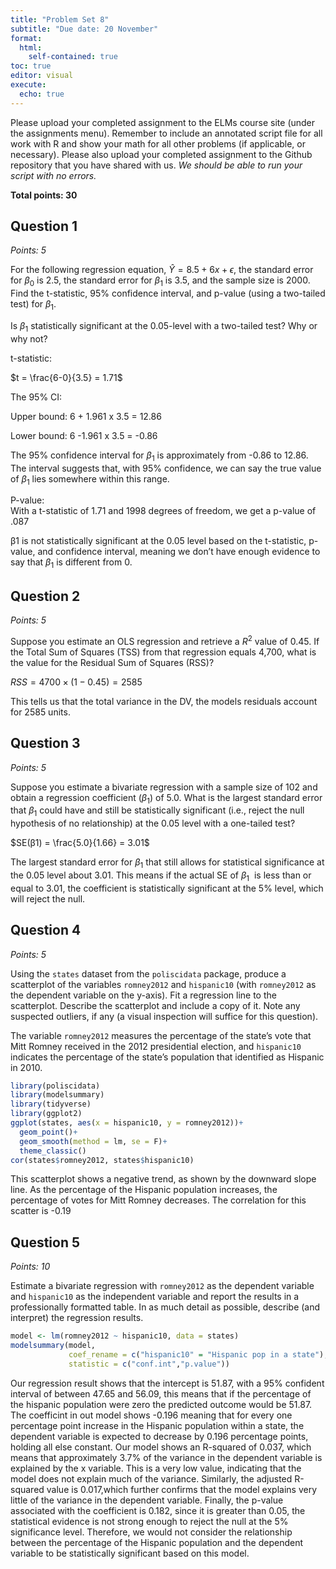 ```yaml
---
title: "Problem Set 8"
subtitle: "Due date: 20 November"
format: 
  html:
    self-contained: true
toc: true
editor: visual
execute: 
  echo: true
---
```


Please upload your completed assignment to the ELMs course site (under the assignments menu). Remember to include an annotated script file for all work with R and show your math for all other problems (if applicable, or necessary). Please also upload your completed assignment to the Github repository that you have shared with us. *We should be able to run your script with no errors.*

**Total points: 30**

## Question 1

*Points: 5*

For the following regression equation, $\hat{Y} = 8.5 + 6x + \epsilon$, the standard error for $\beta_0$ is 2.5, the standard error for $\beta_1$ is 3.5, and the sample size is 2000. Find the t-statistic, 95% confidence interval, and p-value (using a two-tailed test) for $\beta_1$.

Is $\beta_1$ statistically significant at the 0.05-level with a two-tailed test? Why or why not?

t-statistic:

$t = \frac{6-0}{3.5} = 1.71$

The 95% CI:

Upper bound: 6 + 1.961 x 3.5 = 12.86

Lower bound: 6 -1.961 x 3.5 = -0.86

The 95% confidence interval for $\beta_1$​ is approximately from -0.86 to 12.86. The interval suggests that, with 95% confidence, we can say the true value of $\beta_1$​​ lies somewhere within this range.

P-value:\
With a t-statistic of 1.71 and 1998 degrees of freedom, we get a p-value of .087

β1​ is not statistically significant at the 0.05 level based on the t-statistic, p-value, and confidence interval, meaning we don't have enough evidence to say that $\beta_1$​ is different from 0.

## Question 2

*Points: 5*

Suppose you estimate an OLS regression and retrieve a $R^2$ value of 0.45. If the Total Sum of Squares (TSS) from that regression equals 4,700, what is the value for the Residual Sum of Squares (RSS)?

$RSS = 4700\times(1-0.45)= 2585$

This tells us that the total variance in the DV, the models residuals account for 2585 units.

## Question 3

*Points: 5*

Suppose you estimate a bivariate regression with a sample size of 102 and obtain a regression coefficient ($\beta_1$) of 5.0. What is the largest standard error that $\beta_1$ could have and still be statistically significant (i.e., reject the null hypothesis of no relationship) at the 0.05 level with a one-tailed test?

$SE(β1​) = \frac{5.0}{1.66} = 3.01$

The largest standard error for $\beta_1$ that still allows for statistical significance at the 0.05 level about 3.01. This means if the actual SE of $\beta_1$ ​ is less than or equal to 3.01, the coefficient is statistically significant at the 5% level, which will reject the null.

## Question 4

*Points: 5*

Using the `states` dataset from the `poliscidata` package, produce a scatterplot of the variables `romney2012` and `hispanic10` (with `romney2012` as the dependent variable on the y-axis). Fit a regression line to the scatterplot. Describe the scatterplot and include a copy of it. Note any suspected outliers, if any (a visual inspection will suffice for this question).

::: callout-note
The variable `romney2012` measures the percentage of the state's vote that Mitt Romney received in the 2012 presidential election, and `hispanic10` indicates the percentage of the state's population that identified as Hispanic in 2010.
:::

```r
library(poliscidata)
library(modelsummary)
library(tidyverse)
library(ggplot2)
ggplot(states, aes(x = hispanic10, y = romney2012))+
  geom_point()+
  geom_smooth(method = lm, se = F)+
  theme_classic()
cor(states$romney2012, states$hispanic10)
```

This scatterplot shows a negative trend, as shown by the downward slope line. As the percentage of the Hispanic population increases, the percentage of votes for Mitt Romney decreases. The correlation for this scatter is -0.19

## Question 5

*Points: 10*

Estimate a bivariate regression with `romney2012` as the dependent variable and `hispanic10` as the independent variable and report the results in a professionally formatted table. In as much detail as possible, describe (and interpret) the regression results.

```r
model <- lm(romney2012 ~ hispanic10, data = states)
modelsummary(model,
             coef_rename = c("hispanic10" = "Hispanic pop in a state"),
             statistic = c("conf.int","p.value"))
```

Our regression result shows that the intercept is 51.87, with a 95% confident interval of between 47.65 and 56.09, this means that if the percentage of the hispanic population were zero the predicted outcome would be 51.87. The coefficint in out model shows -0.196 meaning that for every one percentage point increase in the Hispanic population within a state, the dependent variable is expected to decrease by 0.196 percentage points, holding all else constant. Our model shows an R-squared of 0.037, which means that approximately 3.7% of the variance in the dependent variable is explained by the x variable. This is a very low value, indicating that the model does not explain much of the variance. Similarly, the adjusted R-squared value is 0.017,which further confirms that the model explains very little of the variance in the dependent variable. Finally, the p-value associated with the coefficient is 0.182, since it is greater than 0.05, the statistical evidence is not strong enough to reject the null at the 5% significance level. Therefore, we would not consider the relationship between the percentage of the Hispanic population and the dependent variable to be statistically significant based on this model.

